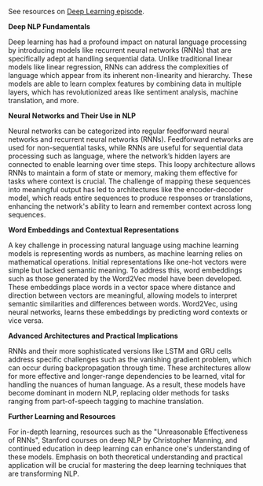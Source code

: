 
See resources on [Deep Learning episode](/mlg/9).

**Deep NLP Fundamentals**

Deep learning has had a profound impact on natural language processing by introducing models like recurrent neural networks (RNNs) that are specifically adept at handling sequential data. Unlike traditional linear models like linear regression, RNNs can address the complexities of language which appear from its inherent non-linearity and hierarchy. These models are able to learn complex features by combining data in multiple layers, which has revolutionized areas like sentiment analysis, machine translation, and more.

**Neural Networks and Their Use in NLP**

Neural networks can be categorized into regular feedforward neural networks and recurrent neural networks (RNNs). Feedforward networks are used for non-sequential tasks, while RNNs are useful for sequential data processing such as language, where the network’s hidden layers are connected to enable learning over time steps. This loopy architecture allows RNNs to maintain a form of state or memory, making them effective for tasks where context is crucial. The challenge of mapping these sequences into meaningful output has led to architectures like the encoder-decoder model, which reads entire sequences to produce responses or translations, enhancing the network's ability to learn and remember context across long sequences.

**Word Embeddings and Contextual Representations**

A key challenge in processing natural language using machine learning models is representing words as numbers, as machine learning relies on mathematical operations. Initial representations like one-hot vectors were simple but lacked semantic meaning. To address this, word embeddings such as those generated by the Word2Vec model have been developed. These embeddings place words in a vector space where distance and direction between vectors are meaningful, allowing models to interpret semantic similarities and differences between words. Word2Vec, using neural networks, learns these embeddings by predicting word contexts or vice versa.

**Advanced Architectures and Practical Implications**

RNNs and their more sophisticated versions like LSTM and GRU cells address specific challenges such as the vanishing gradient problem, which can occur during backpropagation through time. These architectures allow for more effective and longer-range dependencies to be learned, vital for handling the nuances of human language. As a result, these models have become dominant in modern NLP, replacing older methods for tasks ranging from part-of-speech tagging to machine translation.

**Further Learning and Resources**

For in-depth learning, resources such as the "Unreasonable Effectiveness of RNNs", Stanford courses on deep NLP by Christopher Manning, and continued education in deep learning can enhance one's understanding of these models. Emphasis on both theoretical understanding and practical application will be crucial for mastering the deep learning techniques that are transforming NLP.